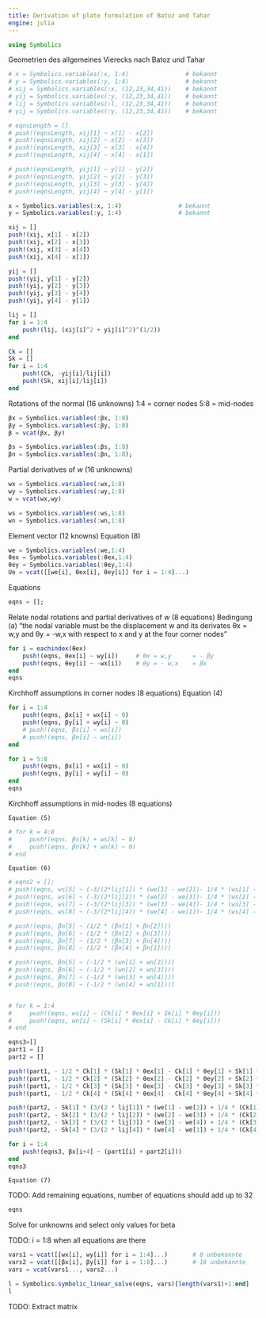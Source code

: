 ```yaml
---
title: Derivation of plate formulation of Batoz and Tahar
engine: julia
---
```


```julia
using Symbolics
```

Geometrien des allgemeines Vierecks nach Batoz und Tahar 

```julia
# x = Symbolics.variables(:x, 1:4)                # bekannt
# y = Symbolics.variables(:y, 1:4)                # bekannt
# xij = Symbolics.variables(:x, (12,23,34,41))    # bekannt
# yij = Symbolics.variables(:y, (12,23,34,41))    # bekannt
# lij = Symbolics.variables(:l, (12,23,34,41))    # bekannt
# γij = Symbolics.variables(:γ, (12,23,34,41))    # bekannt

# eqnsLength = []
# push!(eqnsLength, xij[1] ~ x[1] - x[2])
# push!(eqnsLength, xij[2] ~ x[2] - x[3])
# push!(eqnsLength, xij[3] ~ x[3] - x[4])
# push!(eqnsLength, xij[4] ~ x[4] - x[1])

# push!(eqnsLength, yij[1] ~ y[1] - y[2])
# push!(eqnsLength, yij[2] ~ y[2] - y[3])
# push!(eqnsLength, yij[3] ~ y[3] - y[4])
# push!(eqnsLength, yij[4] ~ y[4] - y[1])
```

```julia
x = Symbolics.variables(:x, 1:4)                # bekannt
y = Symbolics.variables(:y, 1:4)                # bekannt

xij = []
push!(xij, x[1] - x[2])
push!(xij, x[2] - x[3])
push!(xij, x[3] - x[4])
push!(xij, x[4] - x[1])

yij = []
push!(yij, y[1] - y[2])
push!(yij, y[2] - y[3])
push!(yij, y[3] - y[4])
push!(yij, y[4] - y[1])

lij = []
for i = 1:4
    push!(lij, (xij[i]^2 + yij[i]^2)^(1/2))
end

Ck = []
Sk = []
for i = 1:4
    push!(Ck, -yij[i]/lij[i])
    push!(Sk, xij[i]/lij[i])
end

```

Rotations of the normal (16 unknowns)
    1:4 = corner nodes
    5:8 = mid-nodes

```julia
βx = Symbolics.variables(:βx, 1:8)
βy = Symbolics.variables(:βy, 1:8)
β = vcat(βx, βy)
```

```julia
βs = Symbolics.variables(:βs, 1:8)
βn = Symbolics.variables(:βn, 1:8);
```

Partial derivatives of $w$ (16 unknowns)

```julia
wx = Symbolics.variables(:wx,1:8)
wy = Symbolics.variables(:wy,1:8)
w = vcat(wx,wy)
```
```julia
ws = Symbolics.variables(:ws,1:8)
wn = Symbolics.variables(:wn,1:8)
```

Element vector (12 knowns)
    Equation (8)
```julia
we = Symbolics.variables(:we,1:4)
θex = Symbolics.variables(:θex,1:4)
θey = Symbolics.variables(:θey,1:4)
Ue = vcat([[we[i], θex[i], θey[i]] for i = 1:4]...)

```

Equations

```julia
eqns = [];
```

Relate nodal rotations and partial derivatives of $w$ (8 equations)
    Bedingung (a) "the nodal variable must be the displacement w and its derivates θx = w,y and θy = -w,x with respect to x and y at the four corner nodes"
```julia
for i = eachindex(θex)
    push!(eqns, θex[i] ~ wy[i])     # θx = w,y      = - βy
    push!(eqns, θey[i] ~ -wx[i])    # θy = - w,x    = βx
end
eqns
```

Kirchhoff assumptions in corner nodes (8 equations)
    Equation (4)
```julia
for i = 1:4
    push!(eqns, βx[i] + wx[i] ~ 0)
    push!(eqns, βy[i] + wy[i] ~ 0)
    # push!(eqns, βs[i] ~ ws[i])
    # push!(eqns, βn[i] ~ wn[i])
end

for i = 5:8
    push!(eqns, βx[i] + wx[i] ~ 0)
    push!(eqns, βy[i] + wy[i] ~ 0)
end
eqns
```

Kirchhoff assumptions in mid-nodes (8 equations)

    Equation (5)
```julia
# for k = 4:8
#     push!(eqns, βs[k] + ws[k] ~ 0)
#     push!(eqns, βn[k] + wn[k] ~ 0)
# end
```

    Equation (6)
```julia
# eqns2 = [];
# push!(eqns, ws[5] ~ (-3/(2*lij[1]) * (we[1] - we[2])- 1/4 * (ws[1] - ws[2])))
# push!(eqns, ws[6] ~ (-3/(2*lij[2]) * (we[2] - we[3])- 1/4 * (ws[2] - ws[3])))
# push!(eqns, ws[7] ~ (-3/(2*lij[3]) * (we[3] - we[4])- 1/4 * (ws[3] - ws[4])))
# push!(eqns, ws[8] ~ (-3/(2*lij[4]) * (we[4] - we[1])- 1/4 * (ws[4] - ws[1])))

# push!(eqns, βn[5] ~ (1/2 * (βn[1] + βn[2])))
# push!(eqns, βn[6] ~ (1/2 * (βn[2] + βn[3])))
# push!(eqns, βn[7] ~ (1/2 * (βn[3] + βn[4])))
# push!(eqns, βn[8] ~ (1/2 * (βn[4] + βn[1])))

# push!(eqns, βn[5] ~ (-1/2 * (wn[1] + wn[2])))
# push!(eqns, βn[6] ~ (-1/2 * (wn[2] + wn[3])))
# push!(eqns, βn[7] ~ (-1/2 * (wn[3] + wn[4])))
# push!(eqns, βn[8] ~ (-1/2 * (wn[4] + wn[1])))


# for k = 1:4
#     push!(eqns, ws[i] ~ (Ck[i] * θex[i] + Sk[i] * θey[i]))
#     push!(eqns, wn[i] ~ (Sk[i] * θex[i] - Ck[i] * θey[i]))
# end
```

```julia
eqns3=[]
part1 = []
part2 = []

push!(part1, - 1/2 * Ck[1] * (Sk[1] * θex[1] - Ck[1] * θey[1] + Sk[1] * θex[2] - Ck[1] * θey[2]))
push!(part1, - 1/2 * Ck[2] * (Sk[2] * θex[2] - Ck[2] * θey[2] + Sk[2] * θex[3] - Ck[2] * θey[3]))
push!(part1, - 1/2 * Ck[3] * (Sk[3] * θex[3] - Ck[3] * θey[3] + Sk[3] * θex[4] - Ck[3] * θey[4]))
push!(part1, - 1/2 * Ck[4] * (Sk[4] * θex[4] - Ck[4] * θey[4] + Sk[4] * θex[1] - Ck[4] * θey[1]))

push!(part2, - Sk[1] * (3/(2 * lij[1]) * (we[1] - we[2]) + 1/4 * (Ck[1] * θex[1] + Sk[1] * θey[1] + Ck[1] * θex[2] + Sk[1] * θey[2])))
push!(part2, - Sk[2] * (3/(2 * lij[2]) * (we[2] - we[3]) + 1/4 * (Ck[2] * θex[2] + Sk[2] * θey[2] + Ck[2] * θex[3] + Sk[2] * θey[3])))
push!(part2, - Sk[3] * (3/(2 * lij[3]) * (we[3] - we[4]) + 1/4 * (Ck[3] * θex[3] + Sk[3] * θey[3] + Ck[3] * θex[4] + Sk[3] * θey[4])))
push!(part2, - Sk[4] * (3/(2 * lij[4]) * (we[4] - we[1]) + 1/4 * (Ck[4] * θex[4] + Sk[4] * θey[4] + Ck[4] * θex[1] + Sk[4] * θey[1])))

for i = 1:4
    push!(eqns3, βx[i+4] ~ (part1[i] + part2[i]))
end
eqns3
```
    Equation (7)


TODO: Add remaining equations, number of equations should add up to 32

```julia
eqns
```

Solve for unknowns and select only values for beta

TODO: i = 1:8 when all equations are there

```julia
vars1 = vcat([[wx[i], wy[i]] for i = 1:4]...)       # 8 unbekannte
vars2 = vcat([[βx[i], βy[i]] for i = 1:8]...)       # 16 unbekannte
vars = vcat(vars1..., vars2...)

l = Symbolics.symbolic_linear_solve(eqns, vars)[length(vars1)+1:end]        # Lösung der Variablen aus vars für Gleichungen eqns[] von i = 9:16 (2.Hälfte)
l
```

TODO: Extract matrix